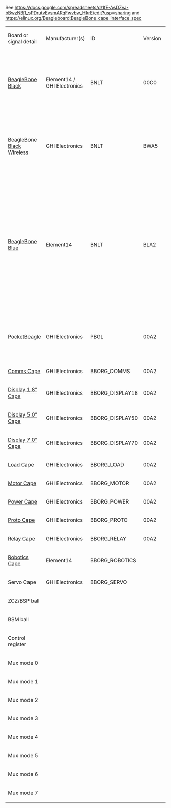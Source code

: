 See https://docs.google.com/spreadsheets/d/1fE-AsDZvJ-bBwzNBj1_sPDrutvEvsmARqFwvbw_HkrE/edit?usp=sharing
and https://elinux.org/Beagleboard:BeagleBone_cape_interface_spec

{| class="wikitable" style="white-space:nowrap;"
| Board or signal detail
| Manufacturer(s)
| ID
| Version
| Addr
| Status
| Signal
|-
| [https://github.com/beagleboard/beaglebone-black BeagleBone Black]
| Element14 / GHI Electronics
| BNLT
| 00C0
| 50
| [https://beagleboard.org/black production]
| P8.01 / P8.02 / P9.01 / P9.02 / P9.43 / P9.44 / P9.45 / P9.46
| P8.03 / eMMC d6
| P8.04 / eMMC d7
| P8.05 / eMMC d2
| P8.06 / eMMC d3
| P8.07
| P8.08
| P8.09
| P8.10
| P8.11
| P8.12
| P8.13
| P8.14
| P8.15
| P8.16
| P8.17
| P8.18
| P8.19
| P8.20 / eMMC cmd
| P8.21 / eMMC clk
| P8.22 / eMMC d5
| P8.23 / eMMC d4
| P8.24 / eMMC d1
| P8.25 / eMMC d0
| P8.26
| P8.27 / hdmi
| P8.28 / hdmi
| P8.29 / hdmi
| P8.30 / hdmi
| P8.31 / hdmi / sysboot 14
| P8.32 / hdmi / sysboot 15
| P8.33 / hdmi / sysboot 13
| P8.34 / hdmi / sysboot 11
| P8.35 / hdmi / sysboot 12
| P8.36 / hdmi / sysboot 10
| P8.37 / hdmi / sysboot 8
| P8.38 / hdmi / sysboot 9
| P8.39 / hdmi / sysboot 6
| P8.40 / hdmi / sysboot 7
| P8.41 / hdmi / sysboot 4
| P8.42 / hdmi / sysboot 5
| P8.43 / hdmi / sysboot 2
| P8.44 / hdmi / sysboot 3
| P8.45 / hdmi / sysboot 0
| P8.46 / hdmi / sysboot 1
| P9.03 / P9.04
| P9.05 / P9.06 / VDD_5V
| P9.07 / P9.08 / SYS_5V
| P9.09
| P9.10 / -reset
| P9.11
| P9.12
| P9.13
| P9.14
| P9.15 / P9.15a
| P9.15 / P9.15b
| P9.16
| P9.17 / spi boot cs
| P9.18 / spi boot out
| P9.19 / cape i²c scl
| P9.20 / cape i²c sda
| P9.21 / spi boot in
| P9.22 / spi boot clk
| P9.23
| P9.24
| P9.25 / audio osc
| P9.26
| P9.27
| P9.28 / hdmi audio data
| P9.29 / hdmi audio fs
| P9.30
| P9.31 / hdmi audio clk
| P9.32
| P9.33
| P9.34
| P9.35
| P9.36
| P9.37
| P9.38
| P9.39
| P9.40
| P9.41 / P9.41b / jtag emu3
| P9.41 / P9.41a / jtag emu3
| P9.42 / P9.42a
| P9.42 / P9.42b
| user led 0
| user led 1
| user led 2
| user led 3
| console in
| console out
| eMMC reset
| 
| 
| 
| 
| 
| -audio osc enable
| -gnd
| -hdmi cec / jtag emu2
| -hdmi irq
| -TP9
| -usb A
| -usb A
| -usb A vbus
| -usb A vbus en
| -usb A vbus overcurrent
| -x
| -eth mdc
| -eth mdio
| -eth mii col
| -eth mii crs
| -eth mii rx clk
| -eth mii rx d0
| -eth mii rx d1
| -eth mii rx d2
| -eth mii rx d3
| -eth mii rx dv
| -eth mii rx err
| -eth mii tx clk
| -eth mii tx d0
| -eth mii tx d1
| -eth mii tx d2
| -eth mii tx d3
| -eth mii tx en
| -eth unused
| -jtag
| -jtag
| -jtag
| -jtag
| -jtag
| -jtag emu0
| -jtag emu1
| -local i²c scl
| -local i²c sda
| -pmic
| -pmic
| -pmic
| -pmic
| -pmic
| -pmic irq
| -rtc xtal
| -rtc xtal
| -rtc xtal
| -usb B
| -usb B
| -usb B id
| -usb B vbus
| -x
| -x
| -x
| -xtal
| -xtal
| -xtal
| -μSD cd / jtag emu4
| -μSD clk
| -μSD cmd
| -μSD d0
| -μSD d1
| -μSD d2
| -μSD d3
|-
| [https://github.com/beagleboard/beaglebone-black-wireless BeagleBone Black Wireless]
| GHI Electronics
| BNLT
| BWA5
| 50
| [https://beagleboard.org/black-wireless production]
| P8.01 / P8.02 / P9.01 / P9.02 / P9.43 / P9.44 / P9.45 / P9.46
| P8.03 / eMMC d6
| P8.04 / eMMC d7
| P8.05 / eMMC d2
| P8.06 / eMMC d3
| P8.07
| P8.08
| P8.09
| P8.10
| P8.11
| P8.12
| P8.13
| P8.14
| P8.15
| P8.16
| P8.17
| P8.18
| P8.19
| P8.20 / eMMC cmd
| P8.21 / eMMC clk
| P8.22 / eMMC d5
| P8.23 / eMMC d4
| P8.24 / eMMC d1
| P8.25 / eMMC d0
| P8.26
| P8.27 / hdmi
| P8.28 / hdmi
| P8.29 / hdmi
| P8.30 / hdmi
| P8.31 / hdmi / sysboot 14
| P8.32 / hdmi / sysboot 15
| P8.33 / hdmi / sysboot 13
| P8.34 / hdmi / sysboot 11
| P8.35 / hdmi / sysboot 12
| P8.36 / hdmi / sysboot 10
| P8.37 / hdmi / sysboot 8
| P8.38 / hdmi / sysboot 9
| P8.39 / hdmi / sysboot 6
| P8.40 / hdmi / sysboot 7
| P8.41 / hdmi / sysboot 4
| P8.42 / hdmi / sysboot 5
| P8.43 / hdmi / sysboot 2
| P8.44 / hdmi / sysboot 3
| P8.45 / hdmi / sysboot 0
| P8.46 / hdmi / sysboot 1
| P9.03 / P9.04
| P9.05 / P9.06 / VDD_5V
| P9.07 / P9.08 / SYS_5V
| P9.09
| P9.10 / -reset
| P9.11
| P9.12
| P9.13
| P9.14
| P9.15 / P9.15a
| P9.15 / P9.15b
| P9.16
| P9.17 / spi boot cs
| P9.18 / spi boot out
| P9.19 / cape i²c scl
| P9.20 / cape i²c sda
| P9.21 / spi boot in
| P9.22 / spi boot clk
| P9.23
| P9.24
| P9.25 / audio osc
| P9.26
| P9.27
| P9.28 / hdmi audio data
| P9.29 / hdmi audio fs
| P9.30
| P9.31 / hdmi audio clk
| P9.32
| P9.33
| P9.34
| P9.35
| P9.36
| P9.37
| P9.38
| P9.39
| P9.40
| P9.41 / P9.41b / jtag emu3
| P9.41 / P9.41a / jtag emu3
| P9.42 / P9.42a
| P9.42 / P9.42b
| user led 0
| user led 1
| user led 2
| user led 3
| console in
| console out
| eMMC reset
| 
| 
| 
| 
| 
| -audio osc enable
| -gnd
| -hdmi cec / jtag emu2
| -hdmi irq
| -TP9
| -usb A
| -usb A
| -usb A vbus
| -usb A vbus en
| -usb A vbus overcurrent
| -x
| -eth mdc
| -eth mdio
| -eth mii col
| -eth mii crs
| -eth mii rx clk
| -eth mii rx d0
| -eth mii rx d1
| -eth mii rx d2
| -eth mii rx d3
| -eth mii rx dv
| -eth mii rx err
| -eth mii tx clk
| -eth mii tx d0
| -eth mii tx d1
| -eth mii tx d2
| -eth mii tx d3
| -eth mii tx en
| -eth unused
| -jtag
| -jtag
| -jtag
| -jtag
| -jtag
| -jtag emu0
| -jtag emu1
| -local i²c scl
| -local i²c sda
| -pmic
| -pmic
| -pmic
| -pmic
| -pmic
| -pmic irq
| -rtc xtal
| -rtc xtal
| -rtc xtal
| -usb B
| -usb B
| -usb B id
| -usb B vbus
| -x
| -x
| -x
| -xtal
| -xtal
| -xtal
| -μSD cd / jtag emu4
| -μSD clk
| -μSD cmd
| -μSD d0
| -μSD d1
| -μSD d2
| -μSD d3
|-
| [https://github.com/beagleboard/beaglebone-blue BeagleBone Blue]
| Element14
| BNLT
| BLA2
| 50
| [https://beagleboard.org/blue production]
| UT0_1 / UT1_1 / UT5_1 / CAN_1 / DSM2_2 / I2C_1 / GP0_1 / GP1_1 / GPS_2 / GPS_6 / S1.1_1 / S1.2_1 / E1_1 / E2_1 / E3_1 / E4_1 / PWR_1 / PWR_2 / GND
| -eMMC_DAT6
| -eMMC_DAT7
| -eMMC_DAT2
| -eMMC_DAT3
| RED
| GREEN
| PAUSE
| MODE
| E3_4 / EQEP_2B
| E3_3 / EQEP_2A
| MPWM_4
| BAT100
| E4_4
| E4_3
| BAT25
| 
| MPWM_3
| -eMMC_CMD
| -eMMC_CLK
| -eMMC_DAT5
| -eMMC_DAT4
| -eMMC_DAT1
| -eMMC_DAT0
| BAT75
| SERVO_1
| SERVO_2
| SERVO_3
| SERVO_4
| 
| BAT50
| E2_4 / EQEP_1B
| MDIR_2B
| E2_3 / EQEP_1A
| SERVO_PWR_EN
| UT5_4 / UART5_TX
| UT5_3 / UART5_RX
| SERVO_5
| SERVO_6
| SERVO_7
| SERVO_8
| MDIR_3B
| MDIR_3A
| MDIR_4A
| MDIR_4B
| UT0_2 / UT1_2 / UT5_2 / CAN_2 / DSM2_1 / I2C_2 / GP0_2 / GP1_2 / S1.1_2 / S1.2_2 / E1_2 / E2_2 / E3_2 / E4_2 / PWR_3 / 3.3V
| 
| PWR_4 / GPS_5 / 5.0V
| POWER_BTN
| RESET
| DSM_3 / UART4_RX
| 
| MDIR_1B
| MPWM_1
| MDIR_2A
| MDIR_1A
| MPWM_2
| I2C_3 / I2C1_SCL
| I2C_4 / I2C1_SDA
| -I2C2_SCL
| -I2C2_SDA
| GPS_4 / UART2_TX
| GPS_3 / UART2_RX
| GP0_4 / GPIO1_17
| UT1_4 / UART1_TX
| -IMU-INT
| UT1_3 / UART1_RX
| E1_4
| GP0_6
| S1.1_4 / S1.2_4 / SPI1_MISO
| S1.1_3 / S1.2_3 / SPI1_MOSI
| S1.1_5 / S1.2_5 / SPI1_SCK
| ADC_2 / VDD_ADC
| 
| 
| V_DIV_BAT / AIN6
| V_DIV_DC / AIN5
| ADC_5 / AIN2
| ADC_6 / AIN3
| ADC_3 / AIN0
| ADC_4 / AIN1
| GP0_5 / GPIO3_20
| -MOT_STBY
| S1.2_6 / SPI1_SS2
| E1_3 / EQEP_0A
| USR0
| USR1
| USR2
| USR3
| UT0_3 / UART0_RX
| UT0_4 / UART0_TX
| -eMMC_RST
| 
| 
| 
| 
| 
| 
| 
| WIFI
| GP0_3 / GPIO1_25
| 
| 
| 
| 
| 
| 
| 
| -BT_RTS
| -BT_CTS
| -WL_SDIO_D3
| GP1_4 / GPIO3_1
| -WLBT_BUF_OE / GPIO106
| 
| -WL_SDIO_CLK
| -BT_TX
| -BT_RX
| -WL_SDIO_D0
| GP1_3 / GPIO3_2
| -WL_EN / GPIO105
| -BT_EN / GPIO28
| -WLAN_IRQ / GPIO21
| -WL_SDIO_D2
| -WL_SDIO_D1
| -WL_SDIO_CMD
| S1.1_6 / SPI1_SS1
| -JTAG
| -JTAG
| -JTAG
| -JTAG
| -JTAG
| -JTAG
| -JTAG
| -I2C0_SCL
| -I2C0_SDA
| 
| 
| 
| 
| 
| 
| 
| 
| 
| 
| 
| 
| 
| 
| 
| 
| -XTAL
| -XTAL
| -XTAL
| -MMC0_SDCD
| -MMC0_CLK
| -MMC0_CMD
| -MMC0_DAT0
| -MMC0_DAT1
| -MMC0_DAT2
| -MMC0_DAT3
|-
| [https://github.com/beagleboard/pocketbeagle PocketBeagle]
| GHI Electronics
| PBGL
| 00A2
| 50
| [https://beagleboard.org/pocket production]
| P1.15 / P1.16 / P1.22 / P2.15 / P2.21 / GND
| 
| 
| 
| 
| 
| 
| EEPROM-WP / GPIO69
| 
| P2.33 / GPIO45
| P2.24 / GPIO44
| P2.03 / GPIO23
| P1.34 / GPIO26
| P2.18 / GPIO47
| P2.22 / GPIO46
| P2.19 / GPIO27
| P2.17 / GPIO65
| 
| 
| 
| 
| 
| 
| 
| 
| P2.35 / AIN5 / GPIO86
| P1.35 / PRU1.10
| P1.02 / AIN6 / GPIO87
| P1.04 / PRU1.11
| sysboot 14
| sysboot 15
| sysboot 13
| sysboot 11
| sysboot 12
| sysboot 10
| sysboot 8
| sysboot 9
| sysboot 6
| sysboot 7
| sysboot 4
| sysboot 5
| sysboot 2
| sysboot 3
| sysboot 0
| sysboot 1
| P1.14 / P2.23 / VOUT-3.3V
| P1.01 / VIN
| P1.24 / P2.13 / VOUT-5V
| P2.12 / POWER_BTN
| P2.26 / NRESET
| P2.05 / UART4_RX
| P2.08 / GPIO60
| P2.07 / UART4_TX
| P2.01 / PWM1A
| 
| P2.20 / GPIO64
| 
| P1.06 / SPI0-CS
| P1.12 / SPI0-MOSI
| P1.28 / I2C2-SCL
| P1.26 / I2C2-SDA
| P1.10 / SPI0-MISO
| P1.08 / SPI0-CLK
| 
| P2.09 / I2C1-SCL
| P1.29 / PRU0.7
| P2.11 / I2C1-SDA
| P2.34 / PRU0.5
| P2.30 / PRU0.3
| P1.33 / PRU0.1
| P2.32 / PRU0.2
| P1.36 / PWM0A
| P1.17 / AIN.VREFN
| P1.27 / AIN4-1.8V
| P1.18 / AIN.VREFP
| P1.02 / AIN6 / GPIO87
| P2.35 / AIN5 / GPIO86
| P1.23 / AIN2-1.8V
| P1.25 / AIN3-1.8V
| P1.19 / AIN0-1.8V
| P1.21 / AIN1-1.8V
| P2.28 / PRU0.6
| P1.20 / PRU0.16
| P2.29 / SPI1-CLK
| P1.31 / PRU0.4
| user led 0
| user led 1
| user led 2
| user led 3
| P1.32 / UART0-RX
| P1.30 / UART0-TX
| P2.10 / GPIO52
| P2.36 / AIN7-1.8V
| EEPROM-WP / GPIO69
| P1.07 / USB-VIN
| P2.14 / BAT-VIN
| P2.16 / BAT-TEMP
| P2.02 / GPIO59
| P1.13 / USB1-ID
| P2.31 / SPI1-CS
| P2.06 / GPIO57
| P2.25 / SPI1-MOSI
| P1.09 / USB1-DN
| P1.11 / USB1-DP
| P1.05 / USB1-VBUS
| P1.03 / USB1-DRVVBUS
| P2.04 / GPIO58
| P2.27 / SPI1-MISO
| 
| 
| 
| 
| 
| 
| 
| 
| 
| 
| 
| 
| 
| 
| 
| 
| 
| 
| -JTAG
| -JTAG
| -JTAG
| -JTAG
| -JTAG
| -JTAG
| -JTAG
| -I2C0-SCL
| -I2C0-SDA
| 
| 
| 
| 
| 
| 
| 
| 
| 
| 
| 
| 
| 
| 
| 
| 
| -XTAL
| -XTAL
| -XTAL
| -MMC0-CD
| -MMC0_CLK
| -MMC0_CMD
| -MMC0_DAT0
| -MMC0_DAT1
| -MMC0_DAT2
| -MMC0_DAT3
|-
| [https://github.com/beagleboard/capes/blob/master/beaglebone/Comms Comms Cape]
| GHI Electronics
| BBORG_COMMS
| 00A2
| 56
| prototype
| GND
| 
| 
| 
| 
| 
| 
| 
| 
| 
| 
| 
| 
| 
| 
| 
| 
| 
| 
| 
| 
| 
| 
| 
| 
| 
| 
| 
| 
| 
| 
| 
| 
| 
| 
| 
| 
| 
| 
| 
| 
| 
| 
| 
| 
| VCC
| +5
| SYS.VOUT
| 
| 
| RS485.RX / UART4 RX
| RS485.TX / UART4 TX
| 
| 
| 
| 
| 
| 
| 
| SCL
| SDA
| 
| 
| 
| CAN.RD
| SINK.A / GPIO117
| CAN.TD
| SINK.B / GPIO115
| 
| 
| 
| 
| 
| 
| 
| LOOP.B / AIN6
| LOOP.A / AIN5
|-
| [https://github.com/beagleboard/capes/blob/master/beaglebone/Display18 Display 1.8” Cape]
| GHI Electronics
| BBORG_DISPLAY18
| 00A2
| 57
| prototype
| GND
| 
| 
| 
| 
| 
| 
| 
| 
| LCD.DC
| BTN1
| LED2
| BTN2
| 
| BTN3
| 
| BTN4
| LED1
| 
| 
| 
| 
| 
| 
| LCD.BACKLIGHT
| LCD.RESET
| 
| 
| 
| 
| 
| 
| 
| 
| 
| 
| 
| 
| 
| 
| 
| 
| 
| 
| 
| VCC
| +5
| 
| 
| 
| 
| 
| 
| 
| 
| 
| 
| 
| 
| SCL
| SDA
| 
| 
| 
| 
| 
| 
| 
| SPI1.CS
| 
| SPI1.MOSI
| SPI1.SCLK
|-
| [https://github.com/beagleboard/capes/blob/master/beaglebone/Display50 Display 5.0” Cape]
| GHI Electronics
| BBORG_DISPLAY50
| 00A2
| 57
| development
| GND
| 
| 
| 
| 
| 
| 
| 
| 
| 
| 
| 
| 
| 
| 
| 
| 
| 
| 
| 
| 
| 
| 
| 
| 
| LCD.VSYNC
| LCD.CLK
| LCD.HSYNC
| LCD.DEN
| LCD.R6
| LCD.R7
| LCD.R5
| LCD.R3
| LCD.R4
| LCD.G7
| LCD.G5
| LCD.G6
| LCD.G3
| LCD.G4
| LCD.B7
| LCD.G2
| LCD.B5
| LCD.B6
| LCD.B3
| LCD.B4
| VCC
| VDD_5V
| +5
| 
| 
| 
| 
| 
| LCD.BACKLIGHT
| 
| 
| 
| 
| 
| SCL
| SDA
| 
| 
| 
| 
| 
| 
| 
| 
| 
| CAP.TOUCH.IRQ
|-
| [https://github.com/beagleboard/capes/blob/master/beaglebone/Display70 Display 7.0” Cape]
| GHI Electronics
| BBORG_DISPLAY70
| 00A2
| 57
| development
| GND
| 
| 
| 
| 
| 
| 
| 
| 
| 
| 
| 
| 
| 
| 
| 
| 
| 
| 
| 
| 
| 
| 
| 
| 
| LCD.VSYNC
| LCD.CLK
| LCD.HSYNC
| LCD.DEN
| LCD.R6
| LCD.R7
| LCD.R5
| LCD.R3
| LCD.R4
| LCD.G7
| LCD.G5
| LCD.G6
| LCD.G3
| LCD.G4
| LCD.B7
| LCD.G2
| LCD.B5
| LCD.B6
| LCD.B3
| LCD.B4
| VCC
| VDD_5V
| +5
| 
| 
| 
| 
| 
| LCD.BACKLIGHT
| 
| 
| 
| 
| 
| SCL
| SDA
| 
| 
| 
| 
| 
| 
| 
| 
| 
| CAP.TOUCH.IRQ
|-
| [https://github.com/beagleboard/capes/blob/master/beaglebone/Load Load Cape]
| GHI Electronics
| BBORG_LOAD
| 00A2
| 54
| prototype
| GND
| 
| 
| 
| 
| 
| 
| 
| 
| SINK6
| SINK5
| 
| 
| SINK7
| 
| SINK8
| 
| 
| 
| 
| 
| 
| 
| 
| 
| 
| 
| 
| 
| 
| 
| 
| 
| 
| 
| 
| 
| 
| 
| 
| 
| 
| 
| 
| 
| VCC
| 
| 
| 
| 
| 
| SINK3
| 
| 
| SINK4
| -SINK4
| 
| 
| 
| SCL
| SDA
| 
| 
| 
| 
| 
| 
| SINK4
| 
| 
| SINK3
| 
| 
| 
| 
| 
| 
| 
| 
| 
| 
| -SINK2
| SINK2
| SINK1
| -SINK1
|-
| [https://github.com/beagleboard/capes/blob/master/beaglebone/Motor Motor Cape]
| GHI Electronics
| BBORG_MOTOR
| 00A2
| 55
| development
| GND
| 
| 
| 
| 
| M2.HIGH
| M1.HIGH
| M3.HIGH
| M4.HIGH
| 
| 
| M3.PWM2.B
| 
| 
| 
| 
| 
| M4.PWM2.A
| 
| 
| 
| 
| 
| 
| 
| 
| 
| 
| 
| 
| 
| 
| 
| 
| 
| 
| 
| 
| 
| 
| 
| 
| 
| 
| 
| VCC
| +5
| SYS.VOUT
| 
| 
| 
| 
| 
| M2.PWM1.A
| 
| 
| M1.PWM1.B
| 
| 
| SCL
| SDA
|-
| [https://github.com/beagleboard/capes/blob/master/beaglebone/Power Power Cape]
| GHI Electronics
| BBORG_POWER
| 00A2
| N/A
| prototype
| GND
| 
| 
| 
| 
| 
| 
| 
| 
| 
| 
| 
| 
| 
| 
| 
| 
| 
| 
| 
| 
| 
| 
| 
| 
| 
| 
| 
| 
| 
| 
| 
| 
| 
| 
| 
| 
| 
| 
| 
| 
| 
| 
| 
| 
| VCC
| +5
| SYS.VOUT
| PWR.BTN
| SYS.RESET#
| 
| 
| 
| 
| 
| 
| 
| 
| 
| SCL
| SDA
|-
| [https://github.com/beagleboard/capes/blob/master/beaglebone/Proto Proto Cape]
| GHI Electronics
| BBORG_PROTO
| 00A2
| 54
| prototype
| GND
| 
| 
| 
| 
| 
| 
| 
| 
| 
| 
| 
| 
| 
| 
| 
| 
| 
| 
| 
| 
| 
| 
| 
| 
| 
| 
| 
| 
| 
| 
| 
| 
| 
| 
| 
| 
| 
| 
| 
| 
| 
| 
| 
| 
| VCC
| 
| 
| 
| 
| 
| 
| 
| 
| 
| 
| 
| 
| 
| SCL
| SDA
|-
| [https://github.com/beagleboard/capes/blob/master/beaglebone/Relay Relay Cape]
| GHI Electronics
| BBORG_RELAY
| 00A2
| 54
| prototype
| GND
| 
| 
| 
| 
| 
| 
| 
| 
| 
| 
| 
| 
| 
| 
| 
| 
| 
| 
| 
| 
| 
| 
| 
| 
| 
| 
| 
| 
| 
| 
| 
| 
| 
| 
| 
| 
| 
| 
| 
| 
| 
| 
| 
| 
| VCC
| 
| +5
| 
| 
| 
| 
| 
| 
| 
| 
| 
| 
| 
| SCL
| SDA
| 
| 
| 
| 
| 
| 
| RELAY4
| 
| 
| RELAY3
| 
| 
| 
| 
| 
| 
| 
| 
| 
| 
| -RELAY1
| RELAY1
| RELAY2
| -RELAY2
|-
| [https://github.com/beagleboard/capes/blob/master/beaglebone/Robotics Robotics Cape]
| Element14
| BBORG_ROBOTICS
| 
| 
| [http://beagleboard.org/RoboticsCape/ production]
| GND
| 
| 
| 
| 
| RED
| GREEN
| PAUSE
| MODE
| QEP_2B
| QEP_2A
| PWM_2B
| LED_4
| QEP_4B
| QEP_4A
| LED_1
| LED_2
| PWM_2A
| 
| 
| 
| 
| 
| 
| LED_3
| SVO1
| SVO2
| SVO3
| SVO4
| 
| 
| QEP_1B
| MDIR_2B
| QEP_1A
| SERVO_EN
| UART5_TX
| UART5_RX
| SVO5
| SVO6
| SVO7
| SVO8
| MDIR_3B
| MDIR_3A
| MDIR_4A
| MDIR_4B
| 3.3V
| 5.0V
| SYS_5V
| PWR
| RESET
| UART4_RX
| MDIR_1A
| MDIR_1B
| PWM_1A
| MDIR_2A
| -MDIR_2A
| PWM_1B
| I2C1_SCL
| I2C1_SDA
| I2C2_SCL
| I2C2_SDA
| UART2_TX
| UART2_RX
| SPI1_SS2
| UART1_TX
| IMU_INT
| UART1_RX
| QEP_0B
| SPI1_SS1
| SPI1_MISO
| SPI1_MOSI
| SPI1_SCK
| VDD_ADC
| 
| GND
| V_DIV_BAT
| V_DIV_DC
| AIN2
| AIN3
| AIN0
| AIN1
| -MOT_STBY
| MOT_STBY
| -QEP_0A
| QEP_0A
|-
| Servo Cape
| GHI Electronics
| BBORG_SERVO
| 
| 55
| development
|-
| ZCZ/BSP ball
| 
| 
| 
| 
| 
| 
| R9
| T9
| R8
| T8
| R7
| T7
| T6
| U6
| R12
| T12
| T10
| T11
| U13
| V13
| U12
| V12
| U10
| V9
| U9
| V8
| U8
| V7
| U7
| V6
| U5
| V5
| R5
| R6
| V4
| T5
| V3
| V3
| V2
| U3
| U1
| U2
| T3
| T4
| T1
| T2
| R3
| R4
| R1
| R2
| 
| 
| 
| 
| A10
| T17
| U18
| U17
| U14
| R13
| T13
| T14
| A16
| B16
| D17
| D18
| B17
| A17
| V14
| D15
| A14
| D16
| C13
| C12
| B13
| D12
| A13
| A9
| C8
| B9
| A8
| B8
| B7
| A7
| B6
| C7
| D13
| D14
| C18
| B12
| V15
| U15
| T15
| V16
| E15
| E16
| R14
| C9
| 
| 
| 
| 
| V17
| P17
| A15
| U16
| E17
| R18
| R17
| T18
| F15
| T16
| E18
| M18
| M17
| H16
| H17
| L18
| M16
| L15
| L16
| L17
| J17
| J15
| K18
| K17
| K16
| K15
| J18
| J16
| H18
| C11
| B11
| A11
| A12
| B10
| C14
| B14
| C16
| C17
| B15
| B5
| 
| 
| 
| B18
| 
| 
| 
| 
| 
| 
| 
| 
| F16
| 
| 
| 
| 
| C15
| G17
| G18
| G16
| G15
| F18
| F17
|-
| BSM ball
| 
| 
| 
| 
| 
| 
| P4
| R4
| R1
| T3
| M1
| N1
| N3
| N2
| R6
| P6
| P5
| R5
| P7
| T6
| T5
| T7
| T4
| P1
| P2
| T1
| T2
| R2
| R3
| P3
| F3
| F1
| F2
| E1
| L1
| M3
| L2
| K1
| L3
| K2
| J1
| K3
| J3
| J2
| H2
| H1
| G1
| H3
| G3
| G2
| 
| 
| 
| T11
| R11
| P15
| N14
| R16
| P12
| T12
| R7
| T13
| A14
| B14
| A10
| B10
| B13
| A13
| R12
| B11
| C4
| A11
| B3
| B1
| A2
| B2
| A1
| B9
| C7
| B7
| C9
| C8
| B6
| C6
| A8
| B8
| C3
| B4
| C5
| A3
| P13
| T14
| R14
| P14
| A12
| B12
| R13
| D7
| M2
| P9 / R9 / T9
| P8 / R8 / T8
| N6
| T16
| L14
| A4
| T15
| C13
| L16
| L15
| M15
| M14
| R15
| C12
| D13
| E13
| F15
| F14
| E16
| E14
| D16
| D15
| D14
| F16
| E15
| H16
| H15
| H14
| G16
| G15
| G14
| J14
| D2
| C1
| C2
| D1
| D3
| E2
| E3
| C10
| C11
| P11
| N5
| 
| 
| 
| D4
| 
| 
| 
| 
| 
| 
| 
| 
| J15
| 
| P16
| N16
| N15
| C14
| B15
| B16
| A16
| A15
| C16
| C15
|-
| Control register
| 
| 
| 
| 
| 
| 
| 818
| 81C
| 808
| 80C
| 890
| 894
| 89C
| 898
| 834
| 830
| 824
| 828
| 83C
| 838
| 82C
| 88C
| 820
| 884
| 880
| 814
| 810
| 804
| 800
| 87C
| 8e0
| 8e8
| 8e4
| 8EC
| 8D8
| 8DC
| 8D4
| 8CC
| 8D0
| 8C8
| 8C0
| 8C4
| 8B8
| 8BC
| 8B0
| 8B4
| 8A8
| 8AC
| 8A0
| 8A4
| 
| 
| 
| 
| 9B8
| 870
| 878
| 874
| 848
| 840
| 888
| 84C
| 95C
| 958
| 97C
| 978
| 954
| 950
| 844
| 984
| 9AC
| 980
| 9A4
| 99C
| 994
| 998
| 990
| 
| 
| 
| 
| 
| 
| 
| 
| 
| 9A8
| 9B4
| 964
| 9A0
| 854
| 858
| 85C
| 860
| 970
| 974
| 850
| 
| 
| 
| 
| 
| 86C
| A2C
| 9B0
| 864
| 96C
| A20
| A24
| A30
| A34
| 868
| 968
| 94C
| 948
| 908
| 90C
| 930
| 940
| 93C
| 938
| 934
| 918
| 910
| 92C
| 928
| 924
| 920
| 91C
| 914
| 944
| 9D0
| 9D4
| 9D8
| 9DC
| 9E0
| 9E4
| 9E8
| 98C
| 988
| 9BC
| 9F8
| 9FC
| A00
| A04
| 9C0
| 9EC
| 9F0
| 9F4
| A08
| A0C
| A14
| A18
| A10
| A1C
| A28
| 9C4
| 9C8
| 9CC
| 960
| 900
| 904
| 8FC
| 8F8
| 8F4
| 8F0
|-
| Mux mode 0
| 
| 
| 
| 
| 
| GND
| gpmc d6
| gpmc d7
| gpmc d2
| gpmc d3
| gpmc adv/ale
| gpmc oe/re
| gpmc be0/cle
| gpmc we
| gpmc d13
| gpmc d12
| gpmc d9
| gpmc d10
| gpmc d15
| gpmc d14
| gpmc d11
| gpmc clk
| gpmc d8
| gpmc cs 2
| gpmc cs 1
| gpmc d5
| gpmc d4
| gpmc d1
| gpmc d0
| gpmc cs 0
| lcd vsync
| lcd pclk
| lcd hsync
| lcd oe/acb
| lcd d14
| lcd d15
| lcd d13
| lcd d11
| lcd d12
| lcd d10
| lcd d8
| lcd d9
| lcd d6
| lcd d7
| lcd d4
| lcd d5
| lcd d2
| lcd d3
| lcd d0
| lcd d1
| VOUT-3.3V
| VIN
| VOUT-5V
| POWER
| reset in/out
| gpmc wait 0
| gpmc be1
| gpmc wp
| gpmc a2
| gpmc a0
| gpmc cs 3
| gpmc a3
| spi 0 cs 0
| spi 0 data 1
| uart 1 rts
| uart 1 cts
| spi 0 data 0
| spi 0 clk
| gpmc a1
| uart 1 txd
| asp 0 tx hclk
| uart 1 rxd
| asp 0 rx fs
| asp 0 rx hclk
| asp 0 tx fs
| asp 0 data 0
| asp 0 tx clk
| vrefn
| ain4
| vrefp
| ain6
| ain5
| ain2
| ain3
| ain0
| ain1
| asp 0 data 1
| dma event 1
| eCAP 0
| asp 0 rx clk
| gpmc a5
| gpmc a6
| gpmc a7
| gpmc a8
| uart 0 rxd
| uart 0 txd
| gpmc a4
| ain7
| eeprom wp
| VIN-USB
| VIN-BAT
| BAT-TEMP
| gpmc a11
| usb 1 id
| dma event 0
| gpmc a9
| uart 0 rts
| usb 1 d−
| usb 1 d+
| usb 1 vbus in
| usb 1 vbus out en
| gpmc a10
| uart 0 cts
| mdio clk
| mdio data
| mii 0 col
| mii 0 crs
| mii 0 rxclk
| mii 0 rxd0
| mii 0 rxd1
| mii 0 rxd2
| mii 0 rxd3
| mii 0 rxdv
| mii 0 rxer
| mii 0 txclk
| mii 0 txd0
| mii 0 txd1
| mii 0 txd2
| mii 0 txd3
| mii 0 txen
| rmii 0 refclk
| jtag tms
| jtag tdi
| jtag tdo
| jtag tck
| jtag trst
| emu 0
| emu 1
| i²c 0 scl
| i²c 0 sda
| por
| rtc por
| power en
| wakeup
| rtc ldo en
| mpu irq
| osc 1 (rtc) in
| osc 1 (rtc) out
| rtc gnd
| usb 0 d−
| usb 0 d+
| usb 0 id
| usb 0 vbus in
| usb 0 charge en
| usb 0 vbus out en
| usb 1 charge en
| osc 0 in
| osc 0 out
| osc 0 gnd
| spi 0 cs 1
| mmc 0 clk
| mmc 0 cmd
| mmc 0 d0
| mmc 0 d1
| mmc 0 d2
| mmc 0 d3
|-
| Mux mode 1
| 
| 
| 
| 
| 
| 
| mmc 1 d6
| mmc 1 d7
| mmc 1 d2
| mmc 1 d3
| -
| -
| -
| -
| lcd d18
| lcd d19
| lcd d22
| lcd d21
| lcd d16
| lcd d17
| lcd d20
| lcd mclk
| lcd d23
| gpmc be1
| gpmc clk
| mmc 1 d5
| mmc 1 d4
| mmc 1 d1
| mmc 1 d0
| -
| gpmc a8
| gpmc a10
| gpmc a9
| gpmc a11
| gpmc a18
| gpmc a19
| gpmc a17
| gpmc a15
| gpmc a16
| gpmc a14
| gpmc a12
| gpmc a13
| gpmc a6
| gpmc a7
| gpmc a4
| gpmc a5
| gpmc a2
| gpmc a3
| gpmc a0
| gpmc a1
| 
| 
| 
| 
| -
| mii 1 crs
| mii 1 col
| mii 1 rxer
| mii 1 txd3
| mii 1 txen
| gpmc a3
| mii 1 txd2
| mmc 2 wp
| mmc 1 wp
| timer 5
| timer 6
| uart 2 txd
| uart 2 rxd
| mii 1 rxdv
| mmc 2 wp
| qep 0 strobe
| mmc 1 wp
| qep 0 in B
| pwm sync in
| pwm 0 out B
| pwm 0 tripzone
| pwm 0 out A
| 
| 
| 
| 
| 
| 
| 
| 
| 
| qep 0 index
| -
| uart 3 txd
| qep 0 in A
| mii 1 txd0
| mii 1 txclk
| mii 1 rxclk
| mii 1 rxd3
| spi 1 cs 0
| spi 1 cs 1
| mii 1 txd1
| 
| 
| 
| 
| 
| mii 1 rxd0
| -
| -
| mii 1 rxd2
| uart 4 txd
| -
| -
| -
| -
| mii 1 rxd1
| uart 4 rxd
| timer 5
| timer 6
| rmii 1 refclk
| rmii 0 crs/rxdv
| uart 2 txd
| rmii 0 rxd0
| rmii 0 rxd1
| uart 3 txd
| uart 3 rxd
| lcd mclk
| rmii 0 rxer
| uart 2 rxd
| rmii 0 txd0
| rmii 0 txd1
| can 0 rx
| can 0 tx
| rmii 0 txen
| dma event 2
| -
| -
| -
| -
| -
| -
| -
| timer 7
| timer 4
| -
| -
| -
| -
| -
| -
| -
| -
| -
| -
| -
| -
| -
| -
| -
| -
| -
| -
| -
| uart 3 rxd
| gpmc a24
| gpmc a25
| gpmc a23
| gpmc a22
| gpmc a21
| gpmc a20
|-
| Mux mode 2
| 
| 
| 
| 
| 
| 
| -
| -
| -
| -
| timer 4
| timer 7
| timer 5
| timer 6
| mmc 1 d5
| mmc 1 d4
| mmc 1 d1
| mmc 1 d2
| mmc 1 d7
| mmc 1 d6
| mmc 1 d3
| gpmc wait 1
| mmc 1 d0
| mmc 1 cmd
| mmc 1 clk
| -
| -
| -
| -
| -
| gpmc a1
| pru mii 0 crs
| gpmc a2
| pru mii 1 crs
| qep 1 index
| qep 1 strobe
| qep 1 in B
| pwm 1 out B
| qep 1 in A
| pwm 1 out A
| pwm 1 tripzone
| pwm sync out
| pru edio in 6
| pru edio in 7
| pru mii 0 txd1
| pru mii 0 txd0
| pru mii 0 txd3
| pru mii 0 txd2
| pru mii 0 txclk
| pru mii 0 txen
| 
| 
| 
| 
| -
| gpmc cs 4
| gpmc cs 6
| gpmc cs 5
| rgmii 1 txd3
| rgmii 1 txctl
| rmii 1 crs/rxdv
| rgmii 1 txd2
| i²c 1 scl
| i²c 1 sda
| can 0 rx
| can 0 tx
| i²c 2 scl
| i²c 2 sda
| rgmii 1 rxctl
| can 1 rx
| asp 0 data 3
| can 1 tx
| asp 0 data 3
| asp 0 data 2
| -
| -
| -
| 
| 
| 
| 
| 
| 
| 
| 
| 
| -
| timer clkin
| spi 1 cs 1
| asp 0 data 2
| rgmii 1 txd0
| rgmii 1 txclk
| rgmii 1 rxclk
| rgmii 1 rxd3
| can 0 tx
| can 0 rx
| rgmii 1 txd1
| 
| 
| 
| 
| 
| rgmii 1 rxd0
| -
| timer 4
| rgmii 1 rxd2
| can 1 rx
| -
| -
| -
| -
| rgmii 1 rxd1
| can 1 tx
| uart 5 txd
| uart 5 rxd
| spi 1 clk
| spi 1 data 0
| rgmii 0 rxclk
| rgmii 0 rxd0
| rgmii 0 rxd1
| rgmii 0 rxd2
| rgmii 0 rxd3
| rgmii 0 rxctl
| spi 1 data 1
| rgmii 0 txclk
| rgmii 0 txd0
| rgmii 0 txd1
| rgmii 0 txd2
| rgmii 0 txd3
| rgmii 0 txctl
| spi 1 cs 0
| -
| -
| -
| -
| -
| -
| -
| uart 2 rts
| uart 2 cts
| -
| -
| -
| -
| -
| -
| -
| -
| -
| -
| -
| -
| -
| -
| -
| -
| -
| -
| -
| eCAP 1
| uart 3 cts
| uart 3 rts
| uart 5 rts
| uart 5 cts
| uart 4 rts
| uart 4 cts
|-
| Mux mode 3
| 
| 
| 
| 
| 
| 
| -
| -
| -
| -
| -
| -
| -
| -
| mmc 2 d1
| mmc 2 d0
| mmc 2 d5
| mmc 2 d6
| mmc 2 d3
| mmc 2 d2
| mmc 2 d7
| mmc 2 clk
| mmc 2 d4
| pru edio in 7
| pru edio in 6
| -
| -
| -
| -
| -
| pru edio in 2
| pru edio in 4
| pru edio in 3
| pru edio in 5
| asp 0 data 1
| asp 0 tx hclk
| asp 0 rx fs
| asp 0 rx hclk
| asp 0 rx clk
| asp 0 data 0
| asp 0 tx clk
| asp 0 tx fs
| qep 2 index
| qep 2 strobe
| qep 2 in A
| qep 2 in B
| pwm 2 tripzone
| pwm sync out
| pwm 2 out A
| pwm 2 out B
| 
| 
| 
| 
| -
| rmii 1 crs/rxdv
| mmc 2 d3
| rmii 1 rxer
| mmc 2 d1
| rmii 1 txen
| mmc 2 cmd
| mmc 2 d2
| pwm sync in
| pwm 0 tripzone
| i²c 2 scl
| i²c 2 sda
| pwm 0 out B
| pwm 0 out A
| mmc 2 d0
| i²c 1 scl
| asp 1 data 1
| i²c 1 sda
| asp 1 tx fs
| spi 1 cs 0
| spi 1 data 0
| spi 1 data 1
| spi 1 clk
| 
| 
| 
| 
| 
| 
| 
| 
| 
| asp 1 data 0
| clkout 1
| pru eCAP
| asp 1 tx clk
| rmii 1 txd0
| mmc 2 d4
| mmc 2 d5
| mmc 2 d6
| i²c 2 sda
| i²c 2 scl
| rmii 1 txd1
| 
| 
| 
| 
| 
| rmii 1 rxd0
| -
| clkout 0
| mmc 2 d7
| i²c 1 scl
| -
| -
| -
| -
| rmii 1 rxd1
| i²c 1 sda
| uart 3 rts
| uart 3 cts
| uart 5 rxd
| i²c 1 sda
| mmc 0 d6
| asp 1 tx hclk
| asp 1 data 3
| mmc 0 d4
| mmc 0 d5
| uart 5 txd
| i²c 1 scl
| mmc 0 d7
| asp 1 data 2
| asp 1 rx fs
| uart 4 txd
| uart 4 rxd
| timer 4
| uart 5 txd
| -
| -
| -
| -
| -
| -
| -
| eCAP 1
| eCAP 2
| -
| -
| -
| -
| -
| -
| -
| -
| -
| -
| -
| -
| -
| -
| -
| -
| -
| -
| -
| mmc 0 pow
| uart 2 rxd
| uart 2 txd
| uart 3 txd
| uart 3 rxd
| timer 6
| timer 5
|-
| Mux mode 4
| 
| 
| 
| 
| 
| 
| -
| -
| -
| -
| -
| -
| -
| -
| qep 2 in B
| qep 2 in A
| pwm 2 out B
| pwm 2 tripzone
| qep 2 strobe
| qep 2 index
| pwm sync out
| pru mii 1 crs
| pwm 2 out A
| pru edio out 7
| pru edio out 6
| -
| -
| -
| -
| -
| pru edio out 2
| pru edio out 4
| pru edio out 3
| pru edio out 5
| uart 5 rxd
| asp 0 data 3
| asp 0 data 3
| asp 0 data 2
| asp 0 data 2
| -
| uart 5 txd
| uart 5 rxd
| pru edio out 6
| pru edio out 7
| -
| -
| -
| -
| -
| -
| 
| 
| 
| 
| -
| mmc 1 cd
| gpmc dir
| mmc 2 cd
| gpmc a18
| gpmc a16
| pru mii 0 crs
| gpmc a19
| uart pru txd
| uart pru rxd
| spi 1 cs 1
| spi 1 cs 0
| uart pru rts
| uart pru cts
| gpmc a17
| -
| jtag emu 4
| -
| jtag emu 2
| eCAP 2
| mmc 1 cd
| mmc 2 cd
| mmc 0 cd
| 
| 
| 
| 
| 
| 
| 
| 
| 
| jtag emu 3
| timer 7
| spi 1 clk
| mmc 0 wp
| gpmc a21
| gpmc a22
| gpmc a23
| gpmc a24
| eCAP 2
| eCAP 1
| gpmc a20
| 
| 
| 
| 
| 
| gpmc a27
| -
| spi 1 cs 1
| gpmc a25
| spi 1 data 1
| -
| -
| -
| -
| gpmc a26
| spi 1 data 0
| mmc 0 wp
| mmc 0 cd
| asp 1 data 2
| asp 1 tx clk
| mmc 1 d1
| asp 1 rx hclk
| asp 1 rx fs
| mmc 1 d3
| mmc 1 d2
| asp 1 tx clk
| asp 1 tx fs
| mmc 1 d0
| asp 1 rx clk
| asp 1 data 1
| asp 1 data 0
| asp 1 tx fs
| asp 1 data 0
| asp 1 data 3
| -
| -
| -
| -
| -
| -
| -
| -
| -
| -
| -
| -
| -
| -
| -
| -
| -
| -
| -
| -
| -
| -
| -
| -
| -
| -
| -
| -
| dma event 2
| can 1 tx
| can 1 rx
| uart 1 ri
| uart 1 dtr
| uart 1 dsr
| uart 1 dcd
|-
| Mux mode 5
| 
| 
| 
| 
| 
| 
| -
| -
| -
| -
| -
| -
| -
| -
| pru mii 0 txd1
| pru mii 0 txd2
| pru mii 0 col
| pru mii 0 txen
| pru eCAP
| pru mii 0 txd0
| pru mii 0 txd3
| pru mdio clock
| pru mii 0 txclk
| pru 1 out 13
| pru 1 out 12
| -
| -
| -
| -
| -
| pru 1 out 8
| pru 1 out 10
| pru 1 out 9
| pru 1 out 11
| pru mii 0 rxclk
| pru mii 0 rxdv
| pru mii 0 rxer
| pru mii 0 rxd0
| pru mii 0 rxlink
| pru mii 0 rxd1
| pru mii 0 rxd3
| pru mii 0 rxd2
| pru 1 out 6
| pru 1 out 7
| pru 1 out 4
| pru 1 out 5
| pru 1 out 2
| pru 1 out 3
| pru 1 out 0
| pru 1 out 1
| 
| 
| 
| 
| -
| pru mii 1 col
| pru mii 1 rxlink
| pru mii 1 txen
| pru mii 1 txd2
| pru mii 1 txclk
| pru mdio data
| pru mii 1 txd1
| pru edio in 1
| pru edio in 0
| uart pru rts
| uart pru cts
| pru edio latch
| pru edio sof
| pru mii 1 txd3
| uart pru txd
| pru 0 out 7
| uart pru rxd
| pru 0 out 5
| pru 0 out 3
| pru 0 out 1
| pru 0 out 2
| pru 0 out 0
| 
| 
| 
| 
| 
| 
| 
| 
| 
| pru 0 out 6
| pru 0 in 16
| mmc 0 wp
| pru 0 out 4
| pru mii 1 rxd3
| pru mii 1 rxd2
| pru mii 1 rxd1
| pru mii 1 rxd0
| pru 1 out 14
| pru 1 out 15
| pru mii 1 txd0
| 
| 
| 
| 
| 
| pru mii 1 rxer
| -
| pru 1 in 16
| pru mii 1 rxclk
| spi 1 cs 0
| -
| -
| -
| -
| pru mii 1 rxdv
| timer 7
| mmc 1 clk
| mmc 1 cmd
| mmc 2 d3
| uart 5 cts
| uart 1 dsr
| asp 1 rx clk
| qep 0 strobe
| uart 1 ri
| uart 1 dtr
| mmc 2 d0
| uart 5 rts
| uart 1 dcd
| qep 0 in B
| qep 0 in A
| mmc 2 d2
| mmc 2 d1
| qep 0 index
| mmc 0 pow
| -
| -
| -
| -
| -
| -
| -
| -
| -
| -
| -
| -
| -
| -
| -
| -
| -
| -
| -
| -
| -
| -
| -
| -
| -
| -
| -
| -
| mmc 0 cd
| pru 0 out 12
| pru 0 out 13
| pru 0 out 11
| pru 0 out 10
| pru 0 out 9
| pru 0 out 8
|-
| Mux mode 6
| 
| 
| 
| 
| 
| 
| -
| -
| -
| -
| -
| -
| -
| -
| pru 0 out 15
| pru 0 out 14
| -
| -
| pru 0 in 15
| pru 0 in 14
| -
| asp 0 rx fs
| -
| pru 1 in 13
| pru 1 in 12
| -
| -
| -
| -
| -
| pru 1 in 8
| pru 1 in 10
| pru 1 in 9
| pru 1 in 11
| uart 5 cts
| uart 5 rts
| uart 4 rts
| uart 3 rts
| uart 4 cts
| uart 3 cts
| uart 2 cts
| uart 2 rts
| pru 1 in 6
| pru 1 in 7
| pru 1 in 4
| pru 1 in 5
| pru 1 in 2
| pru 1 in 3
| pru 1 in 0
| pru 1 in 1
| 
| 
| 
| 
| -
| uart 4 rxd
| asp 0 rx clk
| uart 4 txd
| pwm 1 out A
| pwm 1 tripzone
| jtag emu 4
| pwm 1 out B
| pru edio out 1
| pru edio out 0
| pru edc latch 1
| pru edc latch 0
| jtag emu 3
| jtag emu 2
| pwm sync out
| pru 0 in 16
| pru 0 in 7
| pru 1 in 16
| pru 0 in 5
| pru 0 in 3
| pru 0 in 1
| pru 0 in 2
| pru 0 in 0
| 
| 
| 
| 
| 
| 
| 
| 
| 
| pru 0 in 6
| jtag emu 3
| dma event 2
| pru 0 in 4
| qep 1 in B
| qep 1 index
| qep 1 strobe
| asp 0 tx clk
| pru 1 in 14
| pru 1 in 15
| qep 1 in A
| 
| 
| 
| 
| 
| asp 0 data 1
| -
| jtag emu 2
| asp 0 tx fs
| pru edc sync 1 out
| -
| -
| -
| -
| asp 0 data 0
| pru edc sync 0 out
| mmc 2 clk
| mmc 2 cmd
| asp 0 data 2
| uart 2 rxd
| asp 0 tx fs
| asp 0 data 3
| mmc 2 clk
| asp 0 data 1
| asp 0 data 0
| asp 0 rx clk
| uart 2 txd
| asp 0 tx clk
| mmc 1 clk
| mmc 1 cmd
| asp 0 tx hclk
| asp 0 rx fs
| mmc 2 cmd
| asp 1 tx hclk
| -
| -
| -
| -
| -
| -
| -
| -
| -
| -
| -
| -
| -
| -
| -
| -
| -
| -
| -
| -
| -
| -
| -
| -
| -
| -
| -
| -
| jtag emu 4
| pru 0 in 12
| pru 0 in 13
| pru 0 in 11
| pru 0 in 10
| pru 0 in 9
| pru 0 in 8
|-
| Mux mode 7
| 
| 
| 
| 
| 
| 
| gpio 1.06
| gpio 1.07
| gpio 1.02
| gpio 1.03
| gpio 2.02
| gpio 2.03
| gpio 2.05
| gpio 2.04
| gpio 1.13
| gpio 1.12
| gpio 0.23
| gpio 0.26
| gpio 1.15
| gpio 1.14
| gpio 0.27
| gpio 2.01
| gpio 0.22
| gpio 1.31
| gpio 1.30
| gpio 1.05
| gpio 1.04
| gpio 1.01
| gpio 1.00
| gpio 1.29
| gpio 2.22
| gpio 2.24
| gpio 2.23
| gpio 2.25
| gpio 0.10
| gpio 0.11
| gpio 0.09
| gpio 2.17
| gpio 0.08
| gpio 2.16
| gpio 2.14
| gpio 2.15
| gpio 2.12
| gpio 2.13
| gpio 2.10
| gpio 2.11
| gpio 2.08
| gpio 2.09
| gpio 2.06
| gpio 2.07
| 
| 
| 
| 
| -
| gpio 0.30
| gpio 1.28
| gpio 0.31
| gpio 1.18
| gpio 1.16
| gpio 2.00
| gpio 1.19
| gpio 0.05
| gpio 0.04
| gpio 0.13
| gpio 0.12
| gpio 0.03
| gpio 0.02
| gpio 1.17
| gpio 0.15
| gpio 3.21
| gpio 0.14
| gpio 3.19
| gpio 3.17
| gpio 3.15
| gpio 3.16
| gpio 3.14
| 
| 
| 
| 
| 
| 
| 
| 
| 
| gpio 3.20
| gpio 0.20
| gpio 0.07
| gpio 3.18
| gpio 1.21
| gpio 1.22
| gpio 1.23
| gpio 1.24
| gpio 1.10
| gpio 1.11
| gpio 1.20
| 
| 
| 
| 
| 
| gpio 1.27
| -
| gpio 0.19
| gpio 1.25
| gpio 1.09
| -
| -
| -
| gpio 3.13
| gpio 1.26
| gpio 1.08
| gpio 0.01
| gpio 0.00
| gpio 3.00
| gpio 3.01
| gpio 3.10
| gpio 2.21
| gpio 2.20
| gpio 2.19
| gpio 2.18
| gpio 3.04
| gpio 3.02
| gpio 3.09
| gpio 0.28
| gpio 0.21
| gpio 0.17
| gpio 0.16
| gpio 3.03
| gpio 0.29
| -
| -
| -
| -
| -
| gpio 3.07
| gpio 3.08
| gpio 3.06
| gpio 3.05
| -
| -
| -
| -
| -
| -
| -
| -
| -
| -
| -
| -
| -
| -
| gpio 0.18
| -
| -
| -
| -
| gpio 0.06
| gpio 2.30
| gpio 2.31
| gpio 2.29
| gpio 2.28
| gpio 2.27
| gpio 2.26
|}
